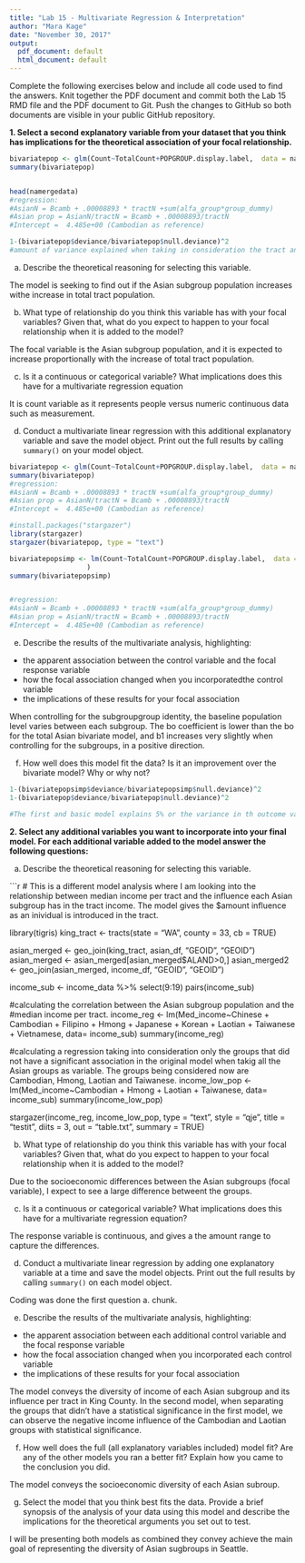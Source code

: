 ```yaml
---
title: "Lab 15 - Multivariate Regression & Interpretation"
author: "Mara Kage"
date: "November 30, 2017"
output:
  pdf_document: default
  html_document: default
---
```


Complete the following exercises below and include all code used to find the answers. Knit together the PDF document and commit both the Lab 15 RMD file and the PDF document to Git. Push the changes to GitHub so both documents are visible in your public GitHub repository.

**1. Select a second explanatory variable from your dataset that you think has implications for the theoretical association of your focal relationship.**

```r
bivariatepop <- glm(Count~TotalCount+POPGROUP.display.label,  data = namergedata, family = "poisson")
summary(bivariatepop)


head(namergedata)
#regression:
#AsianN = Bcamb + .00008893 * tractN +sum(alfa_group*group_dummy)
#Asian prop = AsianN/tractN = Bcamb + .00008893/tractN 
#Intercept =  4.485e+00 (Cambodian as reference)

1-(bivariatepop$deviance/bivariatepop$null.deviance)^2
#amount of variance explained when taking in consideration the tract and the subgroup

```


a. Describe the theoretical reasoning for selecting this variable.

The model is seeking to find out if the Asian subgroup population increases withe increase in total tract population.  

b. What type of relationship do you think this variable has with your focal variables? Given that, what do you expect to happen to your focal relationship when it is added to the model?

The focal variable is the Asian subgroup population, and it is expected to increase proportionally with the increase of total tract population.

c. Is it a continuous or categorical variable? What implications does this have for a multivariate regression equation

It is count variable as it represents people versus numeric continuous data such as measurement.

d. Conduct a multivariate linear regression with this additional explanatory variable and save the model object. Print out the full results by calling `summary()` on your model object.

```r

bivariatepop <- glm(Count~TotalCount+POPGROUP.display.label,  data = namergedata, family = "poisson")
summary(bivariatepop)
#regression:
#AsianN = Bcamb + .00008893 * tractN +sum(alfa_group*group_dummy)
#Asian prop = AsianN/tractN = Bcamb + .00008893/tractN 
#Intercept =  4.485e+00 (Cambodian as reference)

#install.packages("stargazer")
library(stargazer)
stargazer(bivariatepop, type = "text")

bivariatepopsimp <- lm(Count~TotalCount+POPGROUP.display.label,  data = namergedata
                   )
summary(bivariatepopsimp)


#regression:
#AsianN = Bcamb + .00008893 * tractN +sum(alfa_group*group_dummy)
#Asian prop = AsianN/tractN = Bcamb + .00008893/tractN 
#Intercept =  4.485e+00 (Cambodian as reference)

```


e. Describe the results of the multivariate analysis, highlighting:
* the apparent association between the control variable and the focal response variable
* how the focal association changed when you incorporatedthe control variable
* the implications of these results for your focal association

When controlling for the subgroupgroup identity, the baseline population level varies between each subgroup. The bo coefficient is lower than the bo for the total Asian bivariate model, and b1 increases very slightly when controlling for the subgroups, in a positive direction.


f. How well does this model fit the data? Is it an improvement over the bivariate model? Why or why not?

```r

1-(bivariatepopsimp$deviance/bivariatepopsimp$null.deviance)^2
1-(bivariatepop$deviance/bivariatepop$null.deviance)^2

#The first and basic model explains 5% or the variance in th outcome variable and the second model explains 28% in the outcome of the variable.
```


**2. Select any additional variables you want to incorporate into your final model. For each additional variable added to the model answer the following questions:**

a. Describe the theoretical reasoning for selecting this variable.


```r
# This is a different model analysis where I am looking into the relationship between median income per tract and the influence each Asian subgroup has in the tract income. The model gives the $amount influence as an inividual is introduced in the tract. 

library(tigris)
king_tract <- tracts(state = "WA", county = 33, cb = TRUE)


asian_merged <- geo_join(king_tract, asian_df, "GEOID", "GEOID")
asian_merged <- asian_merged[asian_merged$ALAND>0,]
asian_merged2 <- geo_join(asian_merged, income_df, "GEOID", "GEOID")

income_sub <- income_data %>%
  select(9:19)
pairs(income_sub)

#calculating the correlation between the Asian subgroup population and the  
#median income per tract.
income_reg <- lm(Med_income~Chinese + Cambodian + Filipino + Hmong + 
                   Japanese + Korean + Laotian + Taiwanese + 
                   Vietnamese, data= income_sub)
summary(income_reg)

#calculating a regression taking into consideration only the groups that did not have a significant association in the original model when takig all the Asian groups as variable. The groups being considered now are Cambodian, Hmong, Laotian and Taiwanese.
income_low_pop <- lm(Med_income~Cambodian + Hmong + 
                  Laotian + Taiwanese, data= income_sub)
summary(income_low_pop)

stargazer(income_reg, income_low_pop, type = "text", style = "qje", 
          title = "testit", diits = 3, out = "table.txt", summary = TRUE)


b. What type of relationship do you think this variable has with your focal variables? Given that, what do you expect to happen to your focal relationship when it is added to the model?

Due to the socioeconomic differences between the Asian subgroups (focal variable), I expect to see a large difference betweent the groups. 


c. Is it a continuous or categorical variable? What implications does this have for a multivariate regression equation?

The response variable is continuous, and gives a the amount range to capture the differences.


d. Conduct a multivariate linear regression by adding one explanatory variable at a time and save the model objects. Print out the full results by calling `summary()` on each model object.

Coding was done the first question a. chunk.


e. Describe the results of the multivariate analysis, highlighting:
* the apparent association between each additional control variable and the focal response variable
* how the focal association changed when you incorporated each control variable
* the implications of these results for your focal association

The  model conveys the diversity of income of each Asian subgroup and its influence per tract in King County. In the second model, when separating the groups that didn't have a statistical significance in the first model, we can observe the negative income influence of the Cambodian and Laotian groups with statistical significance. 

f. How well does the full (all explanatory variables included) model fit? Are any of the other models you ran a better fit? Explain how you came to the conclusion you did. 

The model conveys the socioeconomic diversity of each Asian subroup.

g. Select the model that you think best fits the data. Provide a brief synopsis of the analysis of your data using this model and describe the implications for the theoretical arguments you set out to test.

I will be presenting both models as combined they convey achieve the main goal of representing the diversity of Asian sugbroups in Seattle. 

